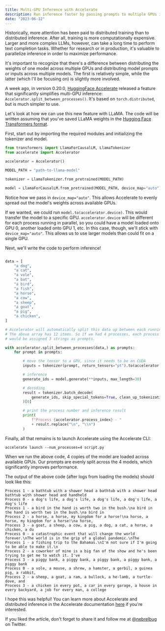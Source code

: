 ```yaml
---
title: Multi-GPU Inference with Accelerate
description: Run inference faster by passing prompts to multiple GPUs in parallel.
date: "2023-06-12"
---
```


Historically, more attention has been paid to distributed training than to distributed inference. After all, training is more computationally expensive. Larger and more complex LLMs, however, can take a long time to perform text completion tasks. Whether for research or in production, it's valuable to parallelize inference in order to maximize performance.

It's important to recognize that there's a difference between distributing the weights of one model across multiple GPUs and distributing model prompts or inputs across multiple models. The first is relatively simple, while the latter (which I'll be focusing on) is slightly more involved.

A week ago, in version 0.20.0, [HuggingFace Accelerate](https://huggingface.co/docs/accelerate/index) released a feature that significantly simplifies multi-GPU inference: `Accelerator.split_between_processes()`. It's based on `torch.distributed`, but is much simpler to use.

Let's look at how we can use this new feature with LLaMA. The code will be written assuming that you've saved LLaMA weights in the [Hugging Face Transformers format](https://huggingface.co/docs/transformers/main/model_doc/llama).

First, start out by importing the required modules and initializing the tokenizer and model.

```python
from transformers import LlamaForCausalLM, LlamaTokenizer
from accelerate import Accelerator

accelerator = Accelerator()

MODEL_PATH = "path-to-llama-model"

tokenizer = LlamaTokenizer.from_pretrained(MODEL_PATH)

model = LlamaForCausalLM.from_pretrained(MODEL_PATH, device_map="auto")
```

Notice how we pass in `device_map="auto"`. This allows Accelerate to evenly spread out the model's weights across available GPUs.

If we wanted, we could run `model.to(accelerator.device)`. This would transfer the model to a specific GPU. `accelerator.device` will be different for each process running in parallel, so you could have a model loaded onto GPU 0, another loaded onto GPU 1, etc. In this case, though, we'll stick with `device_map="auto"`. This allows us to use larger models than could fit on a single GPU.

Next, we'll write the code to perform inference!

```python

data = [
    "a dog",
    "a cat",
    "a vole",
    "a bat",
    "a bird",
    "a fish",
    "a horse",
    "a cow",
    "a sheep",
    "a goat",
    "a pig",
    "a chicken",
]

# Accelerator will automatically split this data up between each running process.
# The above array has 12 items. So if we had 4 processes, each process
# would be assigned 3 strings as prompts.

with accelerator.split_between_processes(data,) as prompts:
    for prompt in prompts:

        # move the tensor to a GPU, since it needs to be on CUDA
        inputs = tokenizer(prompt, return_tensors="pt").to(accelerator.device)

        # inference
        generate_ids = model.generate(**inputs, max_length=30)

        # decoding
        result = tokenizer.batch_decode(
            generate_ids, skip_special_tokens=True, clean_up_tokenization_spaces=False
        )[0]

        # print the process number and inference result
        print(
            f"Process {accelerator.process_index} - "
            + result.replace("\n", "\\n")
        )

```

Finally, all that remains is to launch Accelerate using the Accelerate CLI:

```
accelerate launch --num_processes=4 script.py
```

When we run the above code, 4 copies of the model are loaded across available GPUs. Our prompts are evenly split across the 4 models, which significantly improves performance.

The output of the above code (after logs from loading the models) should look like this:

```
Process 1 - a bathtub with a shower head a bathtub with a shower head bathtub with shower head and handheld
Process 0 - a dog's life, a dog's life, a dog's life, a dog's life, a dog's life
Process 1 - a bird in the hand is worth two in the bush.\na bird in the hand is worth two in the bush.\na bird in
Process 2 - a horse, a horse, my kingdom for a horse!\na horse, a horse, my kingdom for a horse!\na horse,
Process 3 - a goat, a sheep, a cow, a pig, a dog, a cat, a horse, a chicken, a du
Process 0 - a catastrophic event that will change the world forever.\nThe world is in the grip of a global pandemic.\nThe
Process 1 - a fishing trip to the Bahamas.\nI'm not sure if I'm going to be able to make it.\n
Process 2 - a coworker of mine is a big fan of the show and he's been trying to get me to watch it. I've
Process 3 - a piggy bank, a piggy bank, a piggy bank, a piggy bank, a piggy bank
Process 0 - a vole, a mouse, a shrew, a hamster, a gerbil, a guinea pig, a rabbit,
Process 2 - a sheep, a goat, a ram, a bullock, a he-lamb, a turtle-dove, and
Process 3 - a chicken in every pot, a car in every garage, a house in every backyard, a job for every man, a college
```

I hope this was helpful! You can learn more about Accelerate and distributed inference in the Accelerate documentation [here](https://huggingface.co/docs/accelerate/usage_guides/distributed_inference) if you're interested.

If you liked the article, don't forget to share it and follow me at [@nebrelbug](https://twitter.com/nebrelbug) on Twitter.
